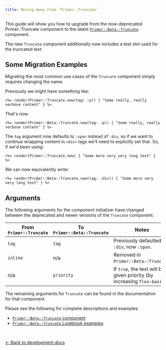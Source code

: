 ```yaml
---
title: Moving Away From `Primer::Truncate`
---
```



This guide will show you how to upgrade from the now-deprecated
Primer::Truncate component to the latest [`Primer::Beta::Truncate`](/components/truncate/rails)
component.

The new `Truncate` component additionally now includes a text slot used for the
truncated text.

## Some Migration Examples

Migrating the most common use cases of the `Truncate` component simply requires
changing the name.

Previously we might have something like:

```erb
<%= render(Primer::Truncate.new(tag: :p)) { "Some really, really verbose content" } %>
```

That's now:

```erb
<%= render(Primer::Beta::Truncate.new(tag: :p)) { "Some really, really verbose content" } %>
```

The `tag` argument now defaults to `:span` instead of `:div`, so if we want to
continue wrapping content in `<div>` tags we'll need to explicitly set that. So,
if we'd been using:

```erb
<%= render(Primer::Truncate.new) { "Some more very very long text" } %>
```

We can now equivalently write:

```erb
<%= render(Primer::Beta::Truncate.new(tag: :div)) { "Some more very very long text" } %>
```

## Arguments

The following arguments for the component initializer have changed between the deprecated and newer versions
of the `Truncate` component.

| From `Primer::Truncate` | To `Primer::Beta::Truncate` | Notes                                                                    |
|-------------------------|-----------------------------|--------------------------------------------------------------------------|
| `tag`                   | `tag`                       | Previously defaulted to `:div`, now `:span`.                             |
| `inline`                | n/a                         | Removed in `Primer::Beta::Truncate`.                                     |
| n/a                     | `priority`                  | If `true`, the text will be given priority (by increasing `flex-basis`). |

The remaining arguments for `Truncate` can be found in the documentation for
that component.

Please see the following for complete descriptions and examples.

* [`Primer::Beta::Truncate` component](/components/truncate/rails)
* [`Primer::Beta::Truncate` Lookbook examples](https://primer.style/view-components/lookbook/inspect/primer/beta/truncate/default)

<p>&nbsp;</p>

[&larr; Back to development docs](/guides/development/rails#upgrading-deprecated-components)
